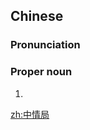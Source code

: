 ==Chinese==
{{zh-forms}}
{{zh-wp}}

===Pronunciation===
{{zh-pron
|m=Zhōngqíngjú
|c=zung1 cing4 guk6-2
|cat=pn
}}

===Proper noun===
{{zh-proper noun}}

# {{zh-short|中央情報局|[[CIA]]}}

[[zh:中情局]]